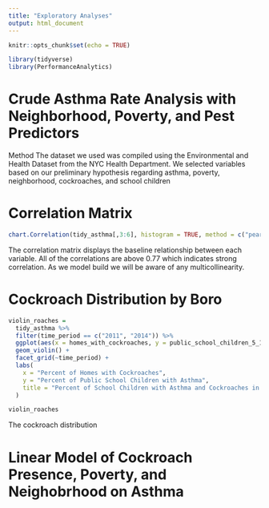 ```yaml
---
title: "Exploratory Analyses"
output: html_document
---
```


```r
knitr::opts_chunk$set(echo = TRUE)

library(tidyverse)
library(PerformanceAnalytics)
```
# Crude Asthma Rate Analysis with Neighborhood, Poverty, and Pest Predictors

Method
The dataset we used was compiled using the Environmental and Health Dataset from the NYC Health Department. We selected variables based on our preliminary hypothesis regarding asthma, poverty, neighborhood, cockroaches, and school children 

# Correlation Matrix
```r

chart.Correlation(tidy_asthma[,3:6], histogram = TRUE, method = c("pearson", "kendall", "spearman"))
```
The correlation matrix displays the baseline relationship between each variable. All of the correlations are above 0.77 which indicates strong correlation. As we model build we will be aware of any multicollinearity.

# Cockroach Distribution by Boro
```r
violin_roaches = 
  tidy_asthma %>%
  filter(time_period == c("2011", "2014")) %>%
  ggplot(aes(x = homes_with_cockroaches, y = public_school_children_5_14_yrs_old_with_asthma)) + 
  geom_violin() +
  facet_grid(~time_period) +
  labs(
    x = "Percent of Homes with Cockroaches",
    y = "Percent of Public School Children with Asthma",
    title = "Percent of School Children with Asthma and Cockroaches in Home per Year"
  )

violin_roaches
```
The cockroach distribution 

# Linear Model of Cockroach Presence, Poverty, and Neighobrhood on Asthma
```r

```

